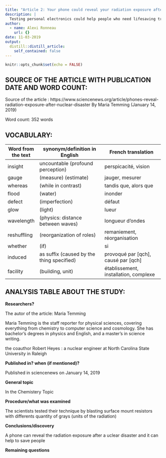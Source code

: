 ```yaml
---
title: "Article 2: Your phone could reveal your radiation exposure after a nuclear disaster "
description: |
  Testing personal electronics could help people who need lifesaving treatment get it faster
author:
  - name: Alexi Ronneau
    url: {}
date: 11-03-2019
output:
  distill::distill_article:
    self_contained: false
---
```


```r
knitr::opts_chunk$set(echo = FALSE)
```

## SOURCE OF THE ARTICLE WITH PUBLICATION DATE AND WORD COUNT:

Source of the article : https://www.sciencenews.org/article/phones-reveal-radiation-exposure-after-nuclear-disaster By Maria Temming (January 14, 2019)

Word count: 352 words

## VOCABULARY: 

| Word from the text | synonym/definition in English             | French translation                    |
| ------------------ | ----------------------------------------- | ------------------------------------- |
| insight            | uncountable (profound perception)         | perspicacité, vision                  |
| gauge              | (measure) (estimate)                      | jauger, mesurer                       |
| whereas            | (while in contrast)                       | tandis que, alors que                 |
| flood              | (water)                                   | inonder                               |
| defect             | (imperfection)                            | défaut                                |
| glow               | (light)                                   | lueur                                 |
| wavelength         | (physics: distance between waves)         | longueur d'ondes                      |
| reshuffling        | (reorganization of roles)                 | remaniement, réorganisation           |
| whether            | (if)                                      | si                                    |
| induced            | as suffix (caused by the thing specified) | provoqué par [qch], causé par [qch]   |
| facility           | (building, unit)                          | établissement, installation, complexe |

## ANALYSIS TABLE ABOUT THE STUDY:

**Researchers?**

The autor of the article: Maria Temming

Maria Temming is the staff reporter for physical sciences, covering everything from chemistry to computer science and cosmology. She has bachelor's degrees in physics and English, and a master's in science writing.

the coauthor Robert Heyes :  a nuclear engineer at North Carolina State University in Raleigh

**Published in? when (if mentioned)?**

Published in sciencenews on January 14, 2019

**General topic**

In the Chemistery Topic 

**Procedure/what was examined**

The scientists tested their technique by blasting surface mount resistors
with differents quantity of grays (units of the radiation)

**Conclusions/discovery**

A phone can reveal the radiation exposure after a uclear disaster and it can help to save people 

**Remaining questions**


